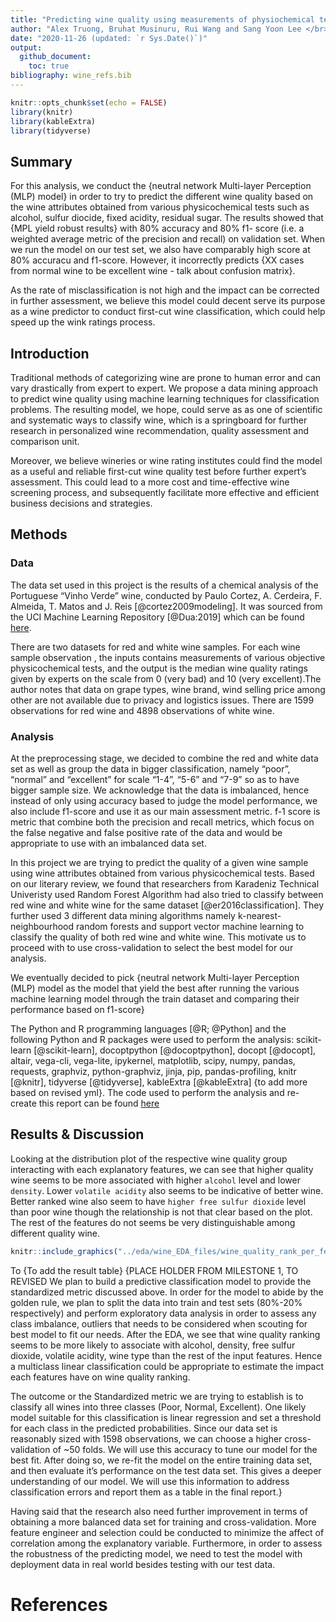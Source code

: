 ```yaml
---
title: "Predicting wine quality using measurements of physiochemical tests"
author: "Alex Truong, Bruhat Musinuru, Rui Wang and Sang Yoon Lee </br>"
date: "2020-11-26 (updated: `r Sys.Date()`)"
output: 
  github_document:
    toc: true
bibliography: wine_refs.bib
---
```


```r
knitr::opts_chunk$set(echo = FALSE)
library(knitr)
library(kableExtra)
library(tidyverse)
```
## Summary

For this analysis, we conduct the {neutral network Multi-layer Perception (MLP) model} in order to try to predict the different wine quality based on the wine attributes obtained from various physicochemical tests such as alcohol, sulfur diocide, fixed acidity, residual sugar. The results showed that {MPL yield robust results} with 80% accuracy and 80% f1- score (i.e.  a weighted average metric of the precision and recall) on validation set. When we run the model on our test set, we also have comparably high score at 80% accuracu and f1-score. However, it incorrectly predicts {XX cases from normal wine to be excellent wine - talk about confusion matrix}. 

As the rate of misclassification is not high and the impact can be corrected in further assessment, we believe this model could decent serve its purpose as a wine predictor to conduct first-cut wine classification, which could help speed up the wink ratings process. 

## Introduction

Traditional methods of categorizing wine are prone to human error and can vary drastically from expert to expert. We propose a data mining approach to predict wine quality using machine learning techniques for classification problems. The resulting model, we hope, could serve as as one of scientific and systematic ways to classify wine, which is a springboard for further research in personalized wine recommendation, quality assessment and comparison unit. 

Moreover, we believe wineries or wine rating institutes could find the model as a useful and reliable first-cut wine quality test before further expert's assessment. This could lead to a more cost and time-effective wine screening process, and subsequently facilitate more effective and efficient business decisions and strategies.
	

## Methods

### Data

The data set used in this project is the results of a chemical analysis of the Portuguese "Vinho Verde" wine, conducted by Paulo Cortez, A. Cerdeira, F. Almeida, T. Matos and J. Reis [@cortez2009modeling]. It was sourced from the UCI Machine Learning Repository [@Dua:2019] which can be found [here](https://archive.ics.uci.edu/ml/datasets/wine+quality).

There are two datasets for red and white wine samples. For each wine sample observation , the inputs contains measurements of various objective physicochemical tests, and the output is the median wine quality ratings given by experts on the scale from 0 (very bad) and 10 (very excellent).The author notes that data on grape types, wine brand, wind selling price among other are not available due to privacy and logistics issues. There are 1599 observations for red wine and 4898 observations of white wine.  


### Analysis

At the preprocessing stage, we decided to combine the red and white data set as well as group the data in bigger classification, namely "poor", "normal" and "excellent" for scale "1-4", "5-6" and "7-9" so as to  have bigger sample size. We acknowledge that the data is imbalanced, hence instead of only using accuracy based to judge the model performance, we also include f1-score and use it as our main assessment metric. f-1 score is metric that combine both the precision and recall metrics, which focus on the false negative and false positive rate of the data and would be appropriate to use with an imbalanced data set.

In this project we are trying to predict the quality of a given wine sample using wine attributes obtained from various physicochemical tests. Based on our literary review, we found that researchers from Karadeniz Technical Univeristy used Random Forest Algorithm had also tried to classify between red wine and white wine for the same dataset [@er2016classification]. They further used 3 different data mining algorithms namely k-nearest-neighbourhood random forests and support vector machine learning to classify the quality of both red wine and white wine. This motivate us to proceed with to use cross-validation to select the best model for our analysis.

We eventually decided to pick {neutral network Multi-layer Perception (MLP) model as the model that yield the best after running the various machine learning model through the train dataset and comparing their performance based on f1-score}


The Python and R programming languages [@R; @Python] and the following Python and R packages were used to perform the analysis: scikit-learn [@scikit-learn], docoptpython [@docoptpython], docopt [@docopt], altair, vega-cli, vega-lite, ipykernel, matplotlib, scipy, numpy, pandas, requests, graphviz, python-graphviz, jinja, pip, pandas-profiling, knitr [@knitr], tidyverse [@tidyverse], kableExtra [@kableExtra] {to add more based on revised yml}. The code used to perform the analysis and re-create this report can be found [here](https://github.com/athy9193/Wine_Quality_Predictor#usage)



## Results & Discussion

Looking at the distribution plot of the respective wine quality group interacting with each explanatory features, we can see that higher quality wine seems to be more associated with higher `alcohol` level and lower `density`. Lower `volatile acidity` also seems to be indicative of better wine. Better ranked wine also seem to have `higher free sulfur dioxide` level than poor wine though the relationship is not that clear based on the plot. The rest of the features do not seems be very distinguishable among different quality wine.

```r

knitr::include_graphics("../eda/wine_EDA_files/wine_quality_rank_per_feature.png")

```


{To discuss the results from multi-class ridge, paper}
{To add the result table}
{PLACE HOLDER FROM MILESTONE 1, TO REVISED
We plan to build a predictive classification model to provide the standardized metric discussed above. In order for the model to abide by the golden rule, we plan to split the data into train and test sets (80%-20% respectively) and perform exploratory data analysis in order to assess any class imbalance, outliers that needs to be considered when scouting for best model to fit our needs. After the EDA, we see that wine quality ranking seems to be more likely to associate with alcohol, density, free sulfur dioxide, volatile acidity, wine type than the rest of the input features. Hence a multiclass linear classification could be appropriate to estimate the impact each features have on wine quality ranking.
	
The outcome or the Standardized metric we are trying to establish is to classify all wines into three classes (Poor, Normal, Excellent). One likely model suitable for this classification is linear regression and set a threshold for each class in the predicted probabilities. Since our data set is reasonably sized with 1598 observations, we can choose a higher cross-validation of ~50 folds. We will use this accuracy to tune our model for the best fit. After doing so, we re-fit the model on the entire training data set, and then evaluate it’s performance on the test data set. This gives a deeper understanding of our model. We will use this information to address classification errors and report them as a table in the final report.}



Having said that the research also need further improvement in terms of obtaining a more balanced data set for training and cross-validation. More feature engineer and selection could be conducted to minimize the affect of correlation among the explanatory variable. Furthermore, in order to assess the robustness of the predicting model, we need to test the model with deployment data in real world besides testing with our test data.

# References